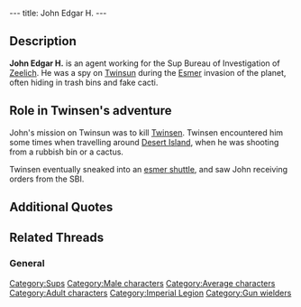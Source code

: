 ---
title: John Edgar H.
---

{{Character|
Name=John Edgar H.|
Image=SBI.jpg|
Race=[[Sup]]|
Gender=Male|
Size=Medium|
Age=Adult}}

{{Quote|
Quote=My agents went to Twinsun to kidnap your wizards since we needed them to attract the energy from your planet to Zeelich.|
Character=The [[Emperor]]}}

==Description==
'''John Edgar H.''' is an agent working for the Sup Bureau of Investigation of [[Zeelich]]. He was a spy on [[Twinsun]] during the [[Esmer]] invasion of the planet, often hiding in trash bins and fake cacti.

==Role in Twinsen's adventure==
John's mission on Twinsun was to kill [[Twinsen]]. Twinsen encountered him some times when travelling around [[Desert Island]], when he was shooting from a rubbish bin or a cactus.

Twinsen eventually sneaked into an [[esmer shuttle]], and saw John receiving orders from the SBI.

==Additional Quotes==
{{Quote|
Quote=I'm worried, Twinsen. These visitors from the sky look weird to me. They act almost too friendly. And get this, I've seen some of them hide in the garbage cans.|
Character=[[Zoé]]}}
{{Quote|
Quote=These strangers are pretty strange. They have this whole collection of carnival costumes that range from cacti to garbage cans. They seem to enjoy it. I keep seeing them in disguise.|
Character=A [[sphero]] at [[Port-Ludo]]}}

==Related Threads==
===General===
{{thread|id=7614|title=John Edgar H. ?}}

[[Category:Sups]]
[[Category:Male characters]]
[[Category:Average characters]]
[[Category:Adult characters]]
[[Category:Imperial Legion]]
[[Category:Gun wielders]]